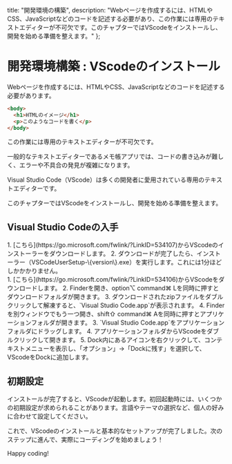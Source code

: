 
  title: "開発環境の構築",
  description: "Webページを作成するには、HTMLやCSS、JavaScriptなどのコードを記述する必要があり、この作業には専用のテキストエディターが不可欠です。このチャプターではVScodeをインストールし、開発を始める準備を整えます。"
};

# 開発環境構築 : VScodeのインストール

Webページを作成するには、HTMLやCSS、JavaScriptなどのコードを記述する必要があります。

```html
<body>
  <h1>HTMLのイメージ</h1>
  <p>このようなコードを書く</p>
</body>
```

この作業には専用のテキストエディターが不可欠です。

一般的なテキストエディターであるメモ帳アプリでは、コードの書き込みが難しく、エラーや不具合の発見が複雑になります。

Visual Studio Code（VScode）は多くの開発者に愛用されている専用のテキストエディターです。

このチャプターではVScodeをインストールし、開発を始める準備を整えます。

## Visual Studio Codeの入手

<TabMdx>
  <div data-label="windows">
    1. [こちら](https://go.microsoft.com/fwlink/?LinkID=534107)からVScodeのインストーラーをダウンロードします。
    2. ダウンロードが完了したら、インストーラー（VSCodeUserSetup-\{version\}.exe）を実行します。これには1分ほどしかかかりません。
  </div>
  <div data-label="mac">
    1. [こちら](https://go.microsoft.com/fwlink/?LinkID=534106)からVScodeをダウンロードします。
    2. Finderを開き、option⌥ command⌘ Lを同時に押すとダウンロードフォルダが開きます。
    3. ダウンロードされたzipファイルをダブルクリックして解凍すると、`Visual Studio Code.app`が表示されます。
    4. Finderを別ウィンドウでもう一つ開き、shift⇧ command⌘ Aを同時に押すとアプリケーションフォルダが開きます。
    3. `Visual Studio Code.app`をアプリケーションフォルダにドラッグします。
    4. アプリケーションフォルダからVScodeをダブルクリックして開きます。
    5. Dock内にあるアイコンを右クリックして、コンテキストメニューを表示し、「オプション」→「Dockに残す」を選択して、VScodeをDockに追加します。
  </div>
</TabMdx>

## 初期設定

インストールが完了すると、VScodeが起動します。初回起動時には、いくつかの初期設定が求められることがあります。言語やテーマの選択など、個人の好みに合わせて設定してください。

これで、VScodeのインストールと基本的なセットアップが完了しました。次のステップに進んで、実際にコーディングを始めましょう！

Happy coding!
